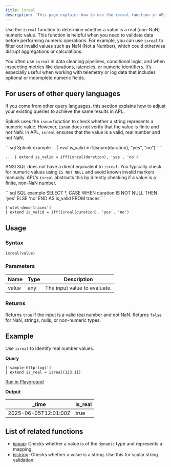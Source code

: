 ```yaml
---
title: isreal
description: 'This page explains how to use the isreal function in APL.'
---
```


Use the `isreal` function to determine whether a value is a real (non-NaN) numeric value. This function is helpful when you need to validate data before performing numeric operations. For example, you can use `isreal` to filter out invalid values such as NaN (Not a Number), which could otherwise disrupt aggregations or calculations.

You often use `isreal` in data cleaning pipelines, conditional logic, and when inspecting metrics like durations, latencies, or numeric identifiers. It’s especially useful when working with telemetry or log data that includes optional or incomplete numeric fields.

## For users of other query languages

If you come from other query languages, this section explains how to adjust your existing queries to achieve the same results in APL.

<AccordionGroup>
<Accordion title="Splunk SPL users">

Splunk uses the `isnum` function to check whether a string represents a numeric value. However, `isnum` does not verify that the value is finite and not NaN. In APL, `isreal` ensures that the value is a valid, real number and not NaN.

<CodeGroup>
```sql Splunk example
... | eval is_valid = if(isnum(duration), "yes", "no")
````

```kusto APL equivalent
... | extend is_valid = iff(isreal(duration), 'yes', 'no')
```

</CodeGroup>

</Accordion>
<Accordion title="ANSI SQL users">

ANSI SQL does not have a direct equivalent to `isreal`. You typically check for numeric values using `IS NOT NULL` and avoid known invalid markers manually. APL’s `isreal` abstracts this by directly checking if a value is a finite, non-NaN number.

<CodeGroup>
```sql SQL example
SELECT *, 
       CASE WHEN duration IS NOT NULL THEN 'yes' ELSE 'no' END AS is_valid
FROM traces
```

```kusto APL equivalent
['otel-demo-traces']
| extend is_valid = iff(isreal(duration), 'yes', 'no')
```

</CodeGroup>

</Accordion>
</AccordionGroup>

## Usage

### Syntax

```kusto
isreal(value)
```

### Parameters

| Name  | Type    | Description                  |
| ----- | ------- | ---------------------------- |
| value | any | The input value to evaluate. |

### Returns

Returns `true` if the input is a valid real number and not NaN. Returns `false` for NaN, strings, nulls, or non-numeric types.

## Example

Use `isreal` to identify real number values.

**Query**

```kusto
['sample-http-logs'] 
| extend is_real = isreal(123.11)
```

[Run in Playground](https://play.axiom.co/axiom-play-qf1k/query?initForm=%7B%22apl%22%3A%22%5B'sample-http-logs'%5D%20%7C%20extend%20is_real%20%3D%20isreal(123.11)%22%7D)

**Output**

| _time               | is_real |
| -------------------- | ----------------- |
| 2025-06-05T12:01:00Z | true               |

## List of related functions

- [ismap](/apl/scalar-functions/type-functions/ismap): Checks whether a value is of the `dynamic` type and represents a mapping.
- [isstring](/apl/scalar-functions/type-functions/isstring): Checks whether a value is a string. Use this for scalar string validation.
